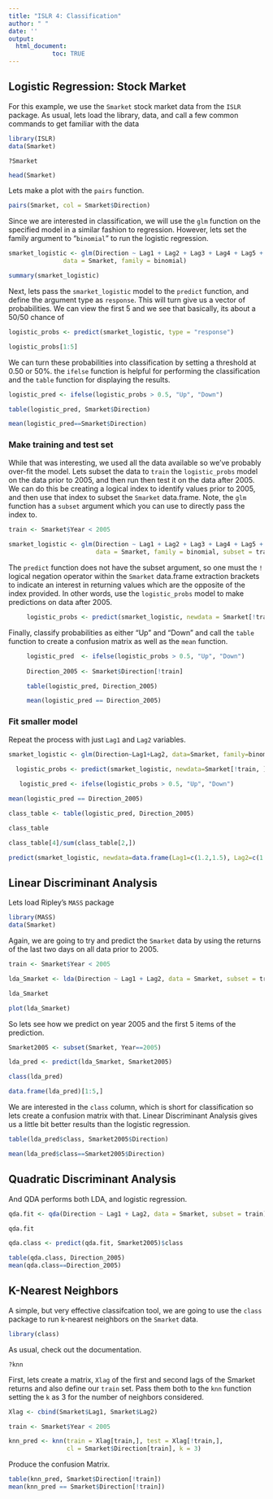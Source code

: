 ```yaml
---
title: "ISLR 4: Classification"
author: " "
date: ''
output:
  html_document:
            toc: TRUE
---
```


\newpage

## Logistic Regression: Stock Market

For this example, we use the `Smarket` stock market data from the `ISLR` package. As usual, lets load the library, data, and call a few common commands 
to get familiar with the data

```r
library(ISLR)
data(Smarket)
```

```
?Smarket
```

```r
head(Smarket)
```

Lets make a plot with the `pairs` function.

```r
pairs(Smarket, col = Smarket$Direction)
```

Since we are interested in classification, we will use the `glm` function on the specified model in a similar fashion to regression. However, lets set the family argument to "`binomial`" to run the logistic regression.

```r
smarket_logistic <- glm(Direction ~ Lag1 + Lag2 + Lag3 + Lag4 + Lag5 + Volume,
               data = Smarket, family = binomial)

summary(smarket_logistic)
```

Next, lets pass the `smarket_logistic` model to the `predict` function, and define the argument type as `response`. This will turn give us a vector of probabilities. We can view the first 5 and we see that basically, its about a 50/50 chance of 
```r
logistic_probs <- predict(smarket_logistic, type = "response") 

logistic_probs[1:5]
```

We can turn these probabilities into classification by setting a threshold at 0.50 or 50%.
the `ifelse` function is helpful for performing the classification and the `table` function for displaying the results.
```r
logistic_pred <- ifelse(logistic_probs > 0.5, "Up", "Down")

table(logistic_pred, Smarket$Direction)

mean(logistic_pred==Smarket$Direction)
```

### Make training and test set

While that was interesting, we used all the data available so we've probably over-fit the model. Lets subset the data to `train` the `logistic_probs` model on the data prior to 2005, and then run then test it on the data after 2005. We can do this be creating a logical index to identify values prior to 2005, and then use that index to subset the `Smarket` data.frame. Note, the `glm` function has a `subset` argument which you can use to directly pass the index to.


```r
train <- Smarket$Year < 2005
  
smarket_logistic <- glm(Direction ~ Lag1 + Lag2 + Lag3 + Lag4 + Lag5 + Volume,
                        data = Smarket, family = binomial, subset = train)
```

The `predict` function does not have the subset argument, so one must the `!` logical negation operator within the `Smarket` data.frame extraction brackets to indicate an interest in returning values which are the opposite of the index provided. In other words, use the `logistic_probs` model to make predictions on data after 2005. 

```r
     logistic_probs <- predict(smarket_logistic, newdata = Smarket[!train,], type="response")
```

Finally, classify probabilities as either "Up" and "Down" and call the `table` function to create a confusion matrix as well as the `mean` function.

```r
     logistic_pred  <- ifelse(logistic_probs > 0.5, "Up", "Down")
     
     Direction_2005 <- Smarket$Direction[!train]

     table(logistic_pred, Direction_2005)

     mean(logistic_pred == Direction_2005)
```

### Fit smaller model

Repeat the process with just `Lag1` and `Lag2` variables.

```r
smarket_logistic <- glm(Direction~Lag1+Lag2, data=Smarket, family=binomial, subset=train)

  logistic_probs <- predict(smarket_logistic, newdata=Smarket[!train, ], type = "response") 
 
   logistic_pred <- ifelse(logistic_probs > 0.5, "Up", "Down")
```

```r
mean(logistic_pred == Direction_2005)

class_table <- table(logistic_pred, Direction_2005)

class_table

class_table[4]/sum(class_table[2,])
```

```r
predict(smarket_logistic, newdata=data.frame(Lag1=c(1.2,1.5), Lag2=c(1.1,-0.8)), type="response")
```

## Linear Discriminant Analysis

Lets load Ripley's `MASS` package
```r
library(MASS)
data(Smarket)
```

Again, we are going to try and predict the `Smarket` data by using the returns of the last two days on all data prior to 2005.
```r
train <- Smarket$Year < 2005

lda_Smarket <- lda(Direction ~ Lag1 + Lag2, data = Smarket, subset = train)

lda_Smarket

plot(lda_Smarket)
```

So lets see how we predict on year 2005 and the first 5 items of the prediction.

```r
Smarket2005 <- subset(Smarket, Year==2005)

lda_pred <- predict(lda_Smarket, Smarket2005)

class(lda_pred)

data.frame(lda_pred)[1:5,]
```

We are interested in the `class` column, which is short for classification so lets create a confusion matrix with that. Linear Discriminant Analysis gives us a little bit better results than the logistic regression.

```r
table(lda_pred$class, Smarket2005$Direction)

mean(lda_pred$class==Smarket2005$Direction)
```

## Quadratic Discriminant Analysis

And QDA performs both LDA, and logistic regression.

```r
qda.fit <- qda(Direction ~ Lag1 + Lag2, data = Smarket, subset = train)

qda.fit

qda.class <- predict(qda.fit, Smarket2005)$class

table(qda.class, Direction_2005)
mean(qda.class==Direction_2005)
```

## K-Nearest Neighbors

A simple, but very effective classifcation tool, we are going to use the `class` package to run k-nearest neighbors on the `Smarket` data.

```r
library(class)
```

As usual, check out the documentation.
```
?knn
```

First, lets create a matrix, `Xlag` of the first and second lags of the Smarket returns and also define our `train` set. Pass them both to the `knn` function setting the `k` as 3 for the number of neighbors considered.

```r
Xlag <- cbind(Smarket$Lag1, Smarket$Lag2)

train <- Smarket$Year < 2005

knn_pred <- knn(train = Xlag[train,], test = Xlag[!train,], 
                cl = Smarket$Direction[train], k = 3)
```

Produce the confusion Matrix.
```r
table(knn_pred, Smarket$Direction[!train])
mean(knn_pred == Smarket$Direction[!train])
```

